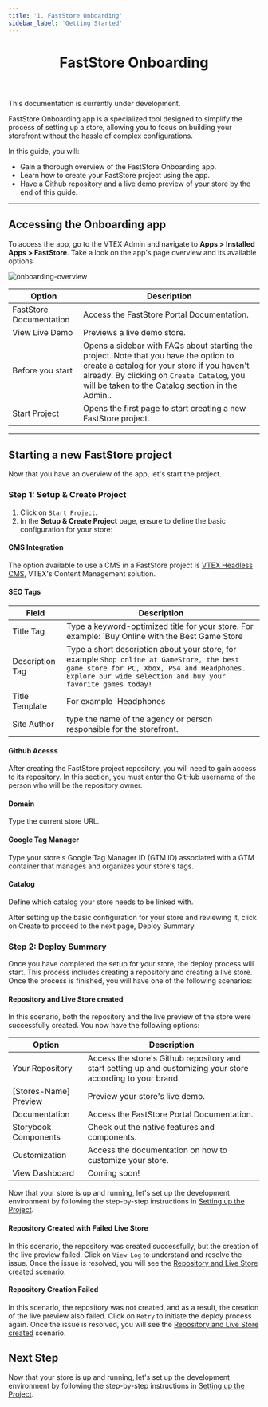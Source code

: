 ```yaml
---
title: '1. FastStore Onboarding'
sidebar_label: 'Getting Started'
---
```



<header>

# FastStore Onboarding

</header>

<Callout type="warning" emoji="⚠️">
This documentation is currently under development.
</Callout>

FastStore Onboarding app is a specialized tool designed to simplify the process of setting up a store, allowing you to focus on building your storefront without the hassle of complex configurations. 

In this guide, you will:
- Gain a thorough overview of the FastStore Onboarding app.
- Learn how to create your FastStore project using the app.
- Have a Github repository and a live demo preview of your store by the end of this guide.



---

## Accessing the Onboarding app
To access the app, go to the VTEX Admin and navigate to **Apps > Installed Apps > FastStore**.
Take a look on the app's page overview and its available options

![onboarding-overview](https://vtexhelp.vtexassets.com/assets/docs/src/onboarding-welcome___6f555fad8cf8cca100aebbddcc04c950.png)

| Option | Description |
| ------ | ----------- |
| FastStore Documentation | Access the FastStore Portal Documentation. |
| View Live Demo | Previews a live demo store. |
| Before you start | Opens a sidebar with FAQs about starting the project. Note that you have the option to create a catalog for your store if you haven't already. By clicking on `Create Catalog`, you will be taken to the Catalog section in the Admin..|
| Start Project | Opens the first page to start creating a new FastStore project. |


---

## Starting a new FastStore project
Now that you have an overview of the app, let's start the project.

### Step 1: Setup & Create Project

1. Click on `Start Project`.
2. In the **Setup & Create Project** page, ensure to define the basic configuration for your store:

#### CMS Integration
The option available to use a CMS in a FastStore project is [VTEX Headless CMS](https://www.faststore.dev/tutorials/cms/0), VTEX's Content Management solution.

#### SEO Tags

| Field | Description |
| ------ | ----------- |
| Title Tag | Type a keyword-optimized title for your store. For example: `Buy Online with the Best Game Store | GameStore.`. In this example, we used the length limit of around 50-60 characters to ensure it is fully displayed in search results without being truncated. It is also written in a way that accurately describes the webpage's content. |
| Description Tag | Type a short description about your store, for example `Shop online at GameStore, the best game store for PC, Xbox, PS4 and Headphones. Explore our wide selection and buy your favorite games today!` |
| Title Template | For example `Headphones | GameStore`.|
| Site Author| type the name of the agency or person responsible for the storefront. |

#### Github Acesss
After creating the FastStore project repository, you will need to gain access to its repository. In this section, you must enter the GitHub username of the person who will be the repository owner.

#### Domain
Type the current store URL.

#### Google Tag Manager
Type your store's Google Tag Manager ID (GTM ID) associated with a GTM container that manages and organizes your store's tags.

#### Catalog
Define which catalog your store needs to be linked with.

After setting up the basic configuration for your store and reviewing it, click on Create to proceed to the next page, Deploy Summary.

### Step 2: Deploy Summary

Once you have completed the setup for your store, the deploy process will start. 
This process includes creating a repository and creating a live store. Once the process is finished, you will have one of the following scenarios:

#### Repository and Live Store created


In this scenario, both the repository and the live preview of the store were successfully created. You now have the following options:

| Option | Description |
| ------ | ----------- |
| Your Repository | Access the store's Github repository and start setting up and customizing your store according to your brand.|
| [Stores-Name] Preview| Preview your store's live demo. |
| Documentation | Access the FastStore Portal Documentation.|
| Storybook Components | Check out the native features and components. |
| Customization| Access the documentation on how to customize your store. |
| View Dashboard | Coming soon! |

Now that your store is up and running, let's set up the development environment by following the step-by-step instructions in [Setting up the Project](/docs/getting-started/settingup-project).

#### Repository Created with Failed Live Store


In this scenario, the repository was created successfully, but the creation of the live preview failed. Click on `View Log` to understand and resolve the issue.
Once the issue is resolved, you will see the [Repository and Live Store created](#repository-and-live-store-created) scenario.

#### Repository Creation Failed
In this scenario, the repository was not created, and as a result, the creation of the live preview also failed.  Click on `Retry` to initiate the deploy process again.
Once the issue is resolved, you will see the [Repository and Live Store created](#repository-and-live-store-created) scenario.


## Next Step

Now that your store is up and running, let's set up the development environment by following the step-by-step instructions in [Setting up the Project](https://evergreen.faststore.dev/docs/getting-started/settingup-project).
